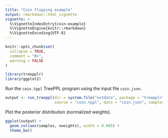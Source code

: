 ```yaml
---
title: "Coin flipping example"
output: rmarkdown::html_vignette
vignette: >
  %\VignetteIndexEntry{coin-example}
  %\VignetteEngine{knitr::rmarkdown}
  %\VignetteEncoding{UTF-8}
---
```


```r
knitr::opts_chunk$set(
  collapse = TRUE,
  comment = "#>",
  warning = FALSE
)
```

```r
library(treepplr)
library(ggplot2)
```

Run the `coin.tppl` TreePPL program using the input file `coin.json`. 

```r
output <- run_treeppl(dir = system.file("extdata", package = "treepplr"), 
                      source = "coin.tppl", data = "coin.json", samples = 100)

```

Plot the posterior distribution (normalized weights).

```r
ggplot(output) +
  geom_col(aes(samples, nweights), width = 0.005) +
  theme_bw()
```

